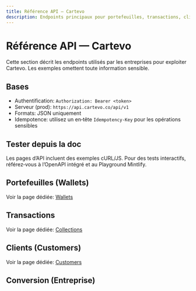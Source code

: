 ```yaml
---
title: Référence API — Cartevo
description: Endpoints principaux pour portefeuilles, transactions, clients et conversion.
---
```


# Référence API — Cartevo

Cette section décrit les endpoints utilisés par les entreprises pour exploiter Cartevo. Les exemples omettent toute information sensible.

## Bases

- Authentification: `Authorization: Bearer <token>`
- Serveur (prod): `https://api.cartevo.co/api/v1`
- Formats: JSON uniquement
- Idempotence: utilisez un en‑tête `Idempotency-Key` pour les opérations sensibles

## Tester depuis la doc

Les pages d’API incluent des exemples cURL/JS. Pour des tests interactifs, référez‑vous à l’OpenAPI intégré et au Playground Mintlify.

## Portefeuilles (Wallets)

Voir la page dédiée: [Wallets](/api-reference/wallets)

## Transactions

Voir la page dédiée: [Collections](/api-reference/collections)

## Clients (Customers)

Voir la page dédiée: [Customers](/customers/overview)

## Conversion (Entreprise)

<ApiPlayground schema="/openapi.json" endpoint="/company/exchange-rates/convert" method="post" />


